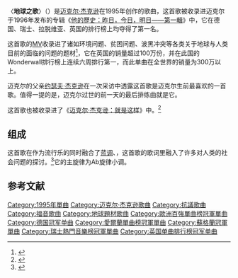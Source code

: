 {{NoteTA
|G1=Show
|G2=Music
|G3=Michael Jackson
}}
{{Infobox song
| name       = 地球之歌
| original_name = {{lang|en|"Earth Song"}}
| cover      = 
| alt        =
| caption    = 
| type       = single
| artist     = [[迈克尔·杰克逊|迈克尔·杰克逊]]
| album      = [[他的歷史：昨日，今日，明日——第一輯|他的歷史：昨日，今日，明日——第一輯]]
| released   = {{Start date|1995|12|27|df=yes}}
| recorded   = 1995年
| studio     = 
| genre      = [[流行音乐|流行音乐]]
| length     = {{Duration|m=6|s=46}}
| label      = [[史诗唱片|史诗]]
| writer     = [[迈克尔·杰克逊|迈克尔·杰克逊]]
| producer   = {{hlist|迈克尔·杰克逊|[[大卫·福斯特|大卫·福斯特]]}}
| prev_title = [[你不孤單|你不孤單]]
| prev_year  = 1995
| next_title = [[They_Don't_Care_About_Us|They Don't Care About Us]]
| next_year  = 1995
}}

〈'''地球之歌'''〉（{{lang-en|"Earth Song"}}）是[[迈克尔·杰克逊|迈克尔·杰克逊]]在1995年创作的歌曲，这首歌被收录进迈克尔于1996年发布的专辑《[[他的歷史：昨日，今日，明日——第一輯|他的歷史：昨日，今日，明日——第一輯]]》中，它在德国、瑞士、拉脱维亚、英国的排行榜上均夺得了第一名。

这首歌的[[MV|MV]]收录进了诸如环境问题、贫困问题、波黑冲突等各类关于地球与人类目前的面临的问题的题材<ref>{{cite web|url=http://www.iqiyi.com/w_19rqziivct.html|title=歌曲MV|access-date=2015-04-05|archive-url=https://web.archive.org/web/20150924044426/http://www.iqiyi.com/w_19rqziivct.html|archive-date=2015-09-24|dead-url=yes}}</ref>，它在英国的销量超过100万份，并在此国的Wonderwall排行榜上连续六周排行第一，而此单曲在全世界的销量为300万以上。

迈克尔的父亲[[约瑟夫·杰克逊|约瑟夫·杰克逊]]在一次采访中透露这首歌是迈克尔生前最喜欢的一首歌。值得一提的是，迈克尔过世的前一天的最后排练曲就是它。

这首歌也被收录进了《[[迈克尔·杰克逊：就是这样|迈克尔·杰克逊：就是这样]]》中。<ref name="amazon.cominof">{{cite web |url=http://www.amazon.com/This-Michael-Jackson/dp/B002Q4U9YU/ref=sr_1_1?ie=UTF8&s=music&qid=1263509133&sr=8-1 |title=Amazon.com : This Is It: Michael Jackson: Music |work=[[Amazon.com|Amazon.com]] |publisher=Amazon.com, Inc |accessdate=2015-04-05 |archive-date=2019-10-16 |archive-url=https://web.archive.org/web/20191016121004/https://www.amazon.com/This-Michael-Jackson/dp/B002Q4U9YU/ref=sr_1_1?ie=UTF8&s=music&qid=1263509133&sr=8-1 |dead-url=no }}</ref>

==组成==
这首歌在作为流行乐的同时融合了[[蓝调|蓝调]]、{{what|[[福音|福音]]与[[戏曲|戏曲]]元素}}，这首歌的歌词里融入了许多对人类的社会问题的探讨。<ref>{{cite news |first=Jon |last=Pareles |url=http://query.nytimes.com/gst/fullpage.html?res=990CE0DD123DF93BA25755C0A963958260&scp=4&sq=HIStory+album+michael+jackson+review&st=nyt |title=Pop View; Michael Jackson Is Angry, Understand? |publisher=''The New York Times'' |accessdate=2015-04-05 |archive-date=2009-03-11 |archive-url=https://web.archive.org/web/20090311005557/http://query.nytimes.com/gst/fullpage.html?res=990CE0DD123DF93BA25755C0A963958260&scp=4&sq=HIStory+album+michael+jackson+review&st=nyt |dead-url=no }}</ref>它的主旋律为Ab旋律小调。

== 参考文献 ==
{{reflist}}
{{迈克尔·杰克逊单曲和专辑列表}}
[[Category:1995年單曲|Category:1995年單曲]]
[[Category:迈克尔·杰克逊歌曲|Category:迈克尔·杰克逊歌曲]]
[[Category:抗議歌曲|Category:抗議歌曲]]
[[Category:福音歌曲|Category:福音歌曲]]
[[Category:地球題材歌曲|Category:地球題材歌曲]]
[[Category:歐洲百強單曲榜冠軍單曲|Category:歐洲百強單曲榜冠軍單曲]]
[[Category:德国冠军单曲|Category:德国冠军单曲]]
[[Category:愛爾蘭單曲榜冠軍單曲|Category:愛爾蘭單曲榜冠軍單曲]]
[[Category:蘇格蘭冠軍單曲|Category:蘇格蘭冠軍單曲]]
[[Category:瑞士熱門音樂榜冠軍單曲|Category:瑞士熱門音樂榜冠軍單曲]]
[[Category:英国单曲排行榜冠军单曲|Category:英国单曲排行榜冠军单曲]]